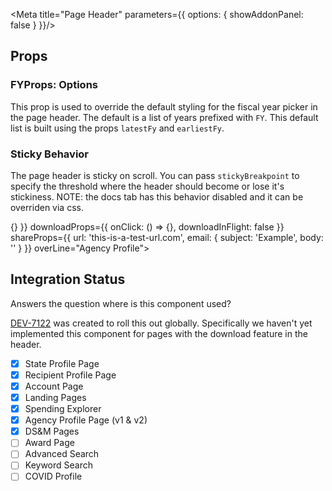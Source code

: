 

<Meta
    title="Page Header"
    parameters={{ options: { showAddonPanel: false } }}/>

## Props
<ArgsTable of={PageHeader} />

### FYProps: Options
This prop is used to override the default styling for the fiscal year picker in the page header. The default is a list of years prefixed with `FY`. This default list is built using the props `latestFy` and `earliestFy`.

### Sticky Behavior
The page header is sticky on scroll. You can pass `stickyBreakpoint` to specify the threshold where the header should become or lose it's stickiness. NOTE: the docs tab has this behavior disabled and it can be overriden via css.

<Canvas>
    <Story name='w/ All Toolbar Options'>
        <PageHeader
            title="Department of Homeland Security"
            fyProps={{
                selectedFy: 2020,
                latestFy: 2021,
                handleFyChange: () => {}
            }}
            downloadProps={{
                onClick: () => {},
                downloadInFlight: false
            }}
            shareProps={{
                url: 'this-is-a-test-url.com',
                email: {
                    subject: 'Example',
                    body: ''
                }
            }}
            overLine="Agency Profile">
            <ComingSoon />
        </PageHeader>
    </Story>
</Canvas>

<Canvas>
    <Story name='w/ Only Share'>
        <PageHeader
            title="Department of Homeland Security"
            shareProps={{
                url: 'this-is-a-test-url.com',
                email: {
                    subject: 'Example',
                    body: ''
                }
            }}
            overLine="Agency Profile">
            <ComingSoon />
        </PageHeader>
    </Story>
</Canvas>

## Integration Status
Answers the question where is this component used?

[DEV-7122](https://federal-spending-transparency.atlassian.net/browse/DEV-7122) was created to roll this out globally. Specifically we haven't yet implemented
this component for pages with the download feature in the header.

- [x] State Profile Page
- [x] Recipient Profile Page
- [x] Account Page
- [x] Landing Pages
- [x] Spending Explorer
- [x] Agency Profile Page (v1 & v2)
- [x] DS&M Pages
- [ ] Award Page
- [ ] Advanced Search
- [ ] Keyword Search
- [ ] COVID Profile

